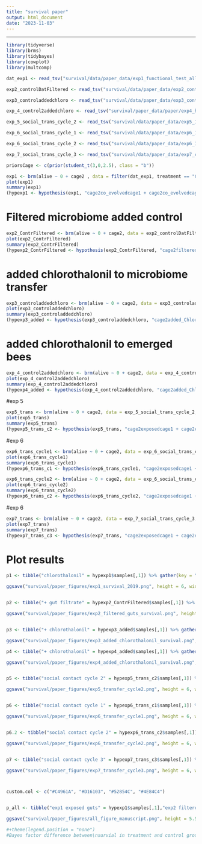 ---
title: "survival paper"
output: html_document
date: "2023-11-03"
---
---
```{r, setup, echo=FALSE, include=FALSE}

library(tidyverse)
library(brms)
library(tidybayes)
library(cowplot)
library(multcomp)
```

```{r load}
dat_exp1 <- read_tsv("survival/data/paper_data/exp1_functional_test_all_cycle3_2019.txt") %>% mutate(cage2 = paste(group, cage), group = factor(group, levels = c("control", "coevolved")))

exp2_controlDatFiltered <- read_tsv("survival/data/paper_data/exp2_control_exp_functional_test_filtered_microbiome_2020.txt") %>% mutate(cage2 = paste(group, cage),group = factor(group, levels = c("filtered_control", "filtered_Chlorothalonil")))

exp3_controladdedchloro <- read_tsv("survival/data/paper_data/exp3_control_exp_functional_test_added_Chlorothalonil_2020.txt") %>% mutate(cage2 = paste(group, cage),group = factor(group, levels = c("control", "added_Chlorothalonil")))

exp_4_control2addedchloro <- read_tsv("survival/paper_data/paper/exp4_hormesis_added_chlorothalonil.txt") %>% mutate(cage2 = paste(group, cage),group = factor(group, levels = c("control", "exposed")))

exp_5_social_trans_cycle_2 <- read_tsv("survival/data/paper_data/exp5_15_11_2020_cycle2_survival_blue_only_chlorothalonil.txt") %>% mutate(cage2 = paste(group, cage),group = factor(group, levels = c("control", "exposed")))

exp_6_social_trans_cycle_1 <- read_tsv("survival/data/paper_data/exp6_14_12_2020_cycle_1_chloro_surv_after_stress.txt") %>% mutate(cage2 = paste(group, cage),group = factor(group, levels = c("control", "exposed")))

exp_6_social_trans_cycle_2 <- read_tsv("survival/data/paper_data/exp6_14_12_2020_cycle_2_chloro_surv_after_stress.txt") %>% mutate(cage2 = paste(group, cage),group = factor(group, levels = c("control", "exposed")))

exp_7_social_trans_cycle_3 <- read_tsv("survival/data/paper_data/exp7_cycle_3_transmission_2021.txt") %>% mutate(cage2 = paste(group, cage),group = factor(group, levels = c("control", "exposed")))

priorsCage <- c(prior(student_t(3,0,2.5), class = "b"))

```

```{r cache=T}
exp1 <- brm(alive ~ 0 + cage2 , data = filter(dat_exp1, treatment == "Chlorothalonil"), family= bernoulli(), control = list(adapt_delta = .99, max_treedepth = 10), iter = 5000, cores = 4, prior = priorsCage)
plot(exp1)
summary(exp1)
(hypexp1 <- hypothesis(exp1, "cage2co_evolvedcage1 + cage2co_evolvedcage2 + cage2co_evolvedcage3 = cage2controlcage1 +cage2controlcage2 + cage2controlcage3"))
```

# Filtered microbiome added control

```{r cache=T}
exp2_ContrFiltered <- brm(alive ~ 0 + cage2, data = exp2_controlDatFiltered, family= bernoulli(), control = list(adapt_delta = .99), iter = 5000, cores = 4, prior = priorsCage)
plot(exp2_ContrFiltered)
summary(exp2_ContrFiltered)
(hypexp2_ContrFiltered <- hypothesis(exp2_ContrFiltered, "cage2filtered_Chlorothalonilcage1 + cage2filtered_Chlorothalonilcage2 + cage2filtered_Chlorothalonilcage3 + cage2filtered_Chlorothalonilcage4  = cage2filtered_controlcage1 + cage2filtered_controlcage2 + cage2filtered_controlcage3 + cage2filtered_controlcage4"))
```

# added chlorothalonil to microbiome transfer

```{r cache=T}
exp3_controladdedchloro <- brm(alive ~ 0 + cage2, data = exp3_controladdedchloro, family= bernoulli(), control = list(adapt_delta = .99), iter = 5000, cores = 4, prior = priorsCage)
plot(exp3_controladdedchloro)
summary(exp3_controladdedchloro)
(hypexp3_added <- hypothesis(exp3_controladdedchloro, "cage2added_Chlorothalonilcage1 + cage2added_Chlorothalonilcage2 + cage2added_Chlorothalonilcage3 = cage2controlcage1 + cage2controlcage2 + cage2controlcage3"))
```

# added chlorothalonil to emerged bees

```{r cache=T}
exp_4_control2addedchloro <- brm(alive ~ 0 + cage2, data = exp_4_control2addedchloro, family= bernoulli(), control = list(adapt_delta = .99), iter = 5000, cores = 4, prior = priorsCage)
plot(exp_4_control2addedchloro)
summary(exp_4_control2addedchloro)
(hypexp4_added <- hypothesis(exp_4_control2addedchloro, "cage2added_Chlorothalonilcage1 + cage2added_Chlorothalonilcage2 + cage2added_Chlorothalonilcage3+ cage2added_Chlorothalonilcage4 = cage2controlcage1 + cage2controlcage2 + cage2controlcage3+ cage2controlcage4"))
```

#exp 5
```{r cache=T}
exp5_trans <- brm(alive ~ 0 + cage2, data = exp_5_social_trans_cycle_2, family= bernoulli(), control = list(adapt_delta = .99), iter = 5000, cores = 4, prior = priorsCage)
plot(exp5_trans)
summary(exp5_trans)
(hypexp5_trans_c2 <- hypothesis(exp5_trans, "cage2exposedcage1 + cage2exposedcage2 + cage2exposedcage3 + cage2exposedcage4 + cage2exposedcage5 = cage2controlcage1 + cage2controlcage2 + cage2controlcage3 + cage2controlcage4 + cage2controlcage5"))
```

#exp 6
```{r cache=T}
exp6_trans_cycle1 <- brm(alive ~ 0 + cage2, data = exp_6_social_trans_cycle_1, family= bernoulli(), control = list(adapt_delta = .99), iter = 5000, cores = 4, prior = priorsCage)
plot(exp6_trans_cycle1)
summary(exp6_trans_cycle1)
(hypexp6_trans_c1 <- hypothesis(exp6_trans_cycle1, "cage2exposedcage1 + cage2exposedcage2 + cage2exposedcage3 + cage2exposedcage4 + cage2exposedcage5+ cage2exposedcage6+ cage2exposedcage7+ cage2exposedcage8+ cage2exposedcage9 = cage2controlcage1 + cage2controlcage2 + cage2controlcage3 + cage2controlcage4 + cage2controlcage5+ cage2controlcage6+ cage2controlcage7+ cage2controlcage8+ cage2controlcage9"))
```

```{r cache=T}
exp6_trans_cycle2 <- brm(alive ~ 0 + cage2, data = exp_6_social_trans_cycle_2, family= bernoulli(), control = list(adapt_delta = .99), iter = 5000, cores = 4, prior = priorsCage)
plot(exp6_trans_cycle2)
summary(exp6_trans_cycle2)
(hypexp6_trans_c2 <- hypothesis(exp6_trans_cycle2, "cage2exposedcage1 + cage2exposedcage2 + cage2exposedcage3 + cage2exposedcage4 + cage2exposedcage5+ cage2exposedcage6+ cage2exposedcage7 = cage2controlcage1 + cage2controlcage2 + cage2controlcage3 + cage2controlcage4 + cage2controlcage5+ cage2controlcage6+ cage2controlcage7"))
```

#exp 6
```{r cache=T}
exp7_trans <- brm(alive ~ 0 + cage2, data = exp_7_social_trans_cycle_3, family= bernoulli(), control = list(adapt_delta = .99), iter = 5000, cores = 4, prior = priorsCage)
plot(exp7_trans)
summary(exp7_trans)
(hypexp7_trans_c3 <- hypothesis(exp7_trans, "cage2exposedcage1 + cage2exposedcage2 + cage2exposedcage3 + cage2exposedcage4 + cage2exposedcage5 = cage2controlcage1 + cage2controlcage2 + cage2controlcage3 + cage2controlcage4 + cage2controlcage5"))
```


# Plot results

```{r}
p1 <- tibble("chlorothalonil" = hypexp1$samples[,1]) %>% gather(key = "contrast", value = "b") %>% group_by(contrast) %>%  ggplot(aes(x = contrast, y=b)) + stat_halfeye(point_interval = mode_hdi, .width = c(.66, .95)) + geom_hline(yintercept = 0, color = "red") + theme_minimal() + theme(axis.title.x = element_blank(), axis.title.y = element_text(vjust = 0.5), plot.margin = unit(c(.5,.5,.5,.5), "cm"), axis.text.x = element_text(angle=45, hjust=1)) + coord_trans(ylim=c(-25,15)) +  ggtitle("exp1 Microbiome transfer") + ylab(expression("Bayes factor difference between\nsurvial in treatment and control group"))

ggsave("survival/paper_figures/exp1_survival_2019.png", height = 6, width = 5)


p2 <- tibble("+ gut filtrate" = hypexp2_ContrFiltered$samples[,1]) %>% gather(key = "contrast", value = "b") %>% group_by(contrast) %>%  ggplot(aes(x = contrast, y=b)) + stat_halfeye(point_interval = mode_hdi, .width = c(.66, .95)) + geom_hline(yintercept = 0, color = "red") + theme_minimal() + theme(axis.title.x = element_blank(), axis.title.y = element_text(vjust = 0.5), plot.margin = unit(c(.5,.5,.5,.5), "cm"), axis.text.x = element_text(angle=45, hjust=1)) + coord_trans(ylim=c(-20,15)) +  ggtitle("exp2 filtered gut content") + ylab(expression("Bayes factor difference between\nsurvial in treatment and control group"))

ggsave("survival/paper_figures/exp2_filtered_guts_survival.png", height = 6, width = 5)


p3 <- tibble("+ chlorothalonil" = hypexp3_added$samples[,1]) %>% gather(key = "contrast", value = "b") %>% group_by(contrast) %>%  ggplot(aes(x = contrast, y=b)) + stat_halfeye(point_interval = mode_hdi, .width = c(.66, .95)) + geom_hline(yintercept = 0, color = "red") + theme_minimal() + theme(axis.title.x = element_blank(), axis.title.y = element_text(vjust = 0.5), plot.margin = unit(c(.5,.5,.5,.5), "cm"), axis.text.x = element_text(angle=45, hjust=1)) + coord_trans(ylim=c(-20,15)) +  ggtitle("exp3 added chlorothalonil") + ylab(expression("Bayes factor difference between\nsurvial in treatment and control group"))

ggsave("survival/paper_figures/exp3_added_chlorothalonil_survival.png", height = 6, width = 5)

p4 <- tibble("+ chlorothalonil" = hypexp4_added$samples[,1]) %>% gather(key = "contrast", value = "b") %>% group_by(contrast) %>%  ggplot(aes(x = contrast, y=b)) + stat_halfeye(point_interval = mode_hdi, .width = c(.66, .95)) + geom_hline(yintercept = 0, color = "red") + theme_minimal() + theme(axis.title.x = element_blank(), axis.title.y = element_text(vjust = 0.5), plot.margin = unit(c(.5,.5,.5,.5), "cm"), axis.text.x = element_text(angle=45, hjust=1)) + coord_trans(ylim=c(-20,15)) +  ggtitle("exp4 added chlorothalonil") + ylab(expression("Bayes factor difference between\nsurvial in treatment and control group"))

ggsave("survival/paper_figures/exp4_added_chlorothalonil_survival.png", height = 6, width = 5)


p5 <- tibble("social contact cycle 2" = hypexp5_trans_c2$samples[,1]) %>% gather(key = "contrast", value = "b") %>% group_by(contrast) %>%  ggplot(aes(x = contrast, y=b)) + stat_halfeye(point_interval = mode_hdi, .width = c(.66, .95)) + geom_hline(yintercept = 0, color = "red") + theme_minimal() + theme(axis.title.x = element_blank(), axis.title.y = element_text(vjust = 0.5), plot.margin = unit(c(.5,.5,.5,.5), "cm"), axis.text.x = element_text(angle=45, hjust=1)) + coord_trans(ylim=c(-20,15)) +  ggtitle("exp5 transfer cycle 2") + ylab(expression("Bayes factor difference between\nsurvial in treatment and control group"))

ggsave("survival/paper_figures/exp5_transfer_cycle2.png", height = 6, width = 5)


p6 <- tibble("social contact cycle 1" = hypexp6_trans_c1$samples[,1]) %>% gather(key = "contrast", value = "b") %>% group_by(contrast) %>%  ggplot(aes(x = contrast, y=b)) + stat_halfeye(point_interval = mode_hdi, .width = c(.66, .95)) + geom_hline(yintercept = 0, color = "red") + theme_minimal() + theme(axis.title.x = element_blank(), axis.title.y = element_text(vjust = 0.5), plot.margin = unit(c(.5,.5,.5,.5), "cm"), axis.text.x = element_text(angle=45, hjust=1)) + coord_trans(ylim=c(-20,15)) +  ggtitle("exp6 transfer cycle 1") + ylab(expression("Bayes factor difference between\nsurvial in treatment and control group"))

ggsave("survival/paper_figures/exp6_transfer_cycle1.png", height = 6, width = 5)


p6.2 <- tibble("social contact cycle 2" = hypexp6_trans_c2$samples[,1]) %>% gather(key = "contrast", value = "b") %>% group_by(contrast) %>%  ggplot(aes(x = contrast, y=b)) + stat_halfeye(point_interval = mode_hdi, .width = c(.66, .95)) + geom_hline(yintercept = 0, color = "red") + theme_minimal() + theme(axis.title.x = element_blank(), axis.title.y = element_text(vjust = 0.5), plot.margin = unit(c(.5,.5,.5,.5), "cm"), axis.text.x = element_text(angle=45, hjust=1)) + coord_trans(ylim=c(-20,15)) +  ggtitle("exp6 transfer cycle 2") + ylab(expression("Bayes factor difference between\nsurvial in treatment and control group"))

ggsave("survival/paper_figures/exp6_transfer_cycle2.png", height = 6, width = 5)


p7 <- tibble("social contact cycle 3" = hypexp7_trans_c3$samples[,1]) %>% gather(key = "contrast", value = "b") %>% group_by(contrast) %>%  ggplot(aes(x = contrast, y=b)) + stat_halfeye(point_interval = mode_hdi, .width = c(.66, .95)) + geom_hline(yintercept = 0, color = "red") + theme_minimal() + theme(axis.title.x = element_blank(), axis.title.y = element_text(vjust = 0.5), plot.margin = unit(c(.5,.5,.5,.5), "cm"), axis.text.x = element_text(angle=45, hjust=1)) + coord_trans(ylim=c(-20,15)) +  ggtitle("exp7 transfer cycle 3") + ylab(expression("Bayes factor difference between\nsurvial in treatment and control group"))

ggsave("survival/paper_figures/exp7_transfer_cycle3.png", height = 6, width = 5)



custom.col <- c("#C4961A", "#D16103", "#52854C", "#4E84C4")


p_all <- tibble("exp1 exposed guts" = hypexp1$samples[,1],"exp2 filtered guts" = hypexp2_ContrFiltered$samples[,1],"exp3 added\n chlorothalonil" = hypexp3_added$samples[,1],"exp4 added\n chlorothalonil" = hypexp4_added$samples[,1],"exp5 social contact\n cycle 2" = hypexp5_trans_c2$samples[,1],"exp6 social contact\n cycle 1" = hypexp6_trans_c1$samples[,1],"exp6 social contact\n cycle 2" = hypexp6_trans_c2$samples[,1],"exp7 social contact\n cycle 3" = hypexp7_trans_c3$samples[,1]) %>% gather(key = "contrast", value = "b") %>% group_by(contrast) %>%  ggplot(aes(x = contrast, y=b)) + stat_halfeye(aes(fill=contrast),point_interval = mode_hdi, .width = c(.66, .95),alpha=0.5)+ geom_hline(yintercept = 0, color = "red") +scale_fill_manual(values=c("#D45E79","cadetblue","red","#C4961A", "#D16103", "#52854C", "#4E84C4","purple"),guide = guide_legend(override.aes = list(shape = c(rep(15, 7)),size=7)))+ theme_minimal()+theme(axis.text.y = element_text(size=17))+theme(axis.title.x = element_blank(), axis.title.y = element_text(vjust = 0.5, size=16), plot.margin = unit(c(.5,.5,.5,.5), "cm"), axis.text.x = element_text(angle=45, hjust=1, size=18)) + coord_trans(ylim=c(-10,20)) + ylab(expression("Bayes factor survival difference"))+theme(legend.title = element_blank())+theme(legend.text = element_text(size=16,face="bold"))+ theme(legend.position = "none")

ggsave("survival/paper_figures/all_figure_manuscript.png", height = 5.5, width = 10.5)

#+theme(legend.position = "none")
#Bayes factor difference between\nsurvial in treatment and control group
```